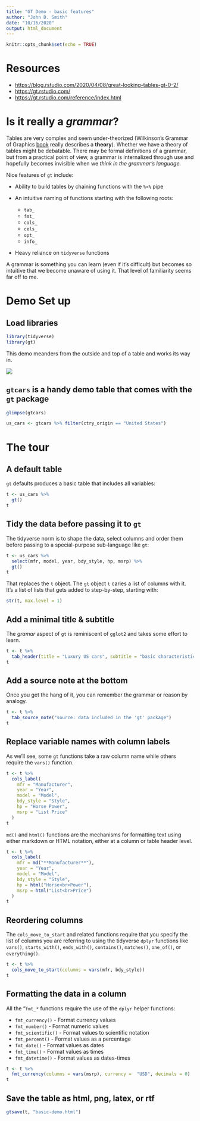 ```yaml
---
title: "GT Demo - basic features"
author: "John D. Smith"
date: "10/16/2020"
output: html_document
---
```


```r
knitr::opts_chunk$set(echo = TRUE)
```

# Resources

-   <https://blog.rstudio.com/2020/04/08/great-looking-tables-gt-0-2/>
-   <https://gt.rstudio.com/>
-   <https://gt.rstudio.com/reference/index.html>

# Is it really a *grammar*?

Tables are very complex and seem under-theorized (Wilkinson's Grammar of Graphics [book](https://isbn.nu/0387987746) really describes a **theory**). Whether we have a theory of tables might be debatable. There may be formal definitions of a grammar, but from a practical point of view, a grammar is internalized through use and hopefully becomes invisible when we *think in the grammar's language.*

Nice features of `gt` include:

-   Ability to build tables by chaining functions with the `%>%` pipe

-   An intuitive naming of functions starting with the following roots:

    -   `tab_`
    -   `fmt_`
    -   `cols_`
    -   `cels_`
    -   `opt_`
    -   `info_`

-   Heavy reliance on `tidyverse` functions

A grammar is something you can learn (even if it's difficult) but becomes so intuitive that we become unaware of using it. That level of familiarity seems far off to me.

# Demo Set up

## Load libraries

```r
library(tidyverse)
library(gt)
```

This demo meanders from the outside and top of a table and works its way in.

![](img/gt_parts_of_a_table.svg)

## `gtcars` is a handy demo table that comes with the `gt` package

```r
glimpse(gtcars)

us_cars <- gtcars %>% filter(ctry_origin == "United States")
```

# The tour

## A default table

`gt` defaults produces a basic table that includes all variables:

```r
t <- us_cars %>% 
  gt()
t
```

## Tidy the data before passing it to `gt`

The tidyverse norm is to shape the data, select columns and order them before passing to a special-purpose sub-language like `gt`:

```r
t <- us_cars %>% 
  select(mfr, model, year, bdy_style, hp, msrp) %>% 
  gt()
t
```

That replaces the `t` object. The `gt` object `t` caries a list of columns with it. It's a list of lists that gets added to step-by-step, starting with:

```r
str(t, max.level = 1)
```

## Add a minimal title & subtitle

The *gramar* aspect of `gt` is reminiscent of `gglot2` and takes some effort to learn.

```r
t <- t %>% 
  tab_header(title = "Luxury US cars", subtitle = "basic characteristics")
t
```

## Add a source note at the bottom

Once you get the hang of it, you can remember the grammar or reason by analogy.

```r
t <- t %>% 
  tab_source_note("source: data included in the 'gt' package")
t
```

## Replace variable names with column labels

As we'll see, some `gt` functions take a raw column name while others require the `vars()` function.

```r
t <- t %>% 
  cols_label(
    mfr = "Manufacturer",
    year = "Year",
    model = "Model",
    bdy_style = "Style",
    hp = "Horse Power",
    msrp = "List Price"
  )
t
```

`md()` and `html()` functions are the mechanisms for formatting text using either markdown or HTML notation, either at a column or table header level.

```r
t <- t %>% 
  cols_label(
    mfr = md("**Manufacturer**"),
    year = "Year",
    model = "Model",
    bdy_style = "Style",
    hp = html("Horse<br>Power"),
    msrp = html("List<br>Price")
  )
t
```

## Reordering columns

The `cols_move_to_start` and related functions require that you specify the list of columns you are referring to using the tidyverse `dplyr` functions like `vars()`, `starts_with()`, `ends_with()`, `contains()`, `matches()`, `one_of()`, or `everything()`.

```r
t <- t %>% 
  cols_move_to_start(columns = vars(mfr, bdy_style))
t
```

## Formatting the data in a column

All the "`fmt_*` functions require the use of the `dplyr` helper functions:

-   `fmt_currency()` - Format currency values
-   `fmt_number()` - Format numeric values
-   `fmt_scientific()` - Format values to scientific notation
-   `fmt_percent()` - Format values as a percentage
-   `fmt_date()` - Format values as dates
-   `fmt_time()` - Format values as times
-   `fmt_datetime()` - Format values as dates-times

```r
t <- t %>% 
  fmt_currency(columns = vars(msrp), currency =  "USD", decimals = 0)
t
```

## Save the table as html, png, latex, or rtf

```r
gtsave(t, "basic-demo.html")
```
